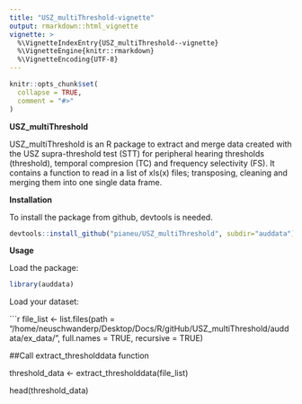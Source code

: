 ```yaml
---
title: "USZ_multiThreshold-vignette"
output: rmarkdown::html_vignette
vignette: >
  %\VignetteIndexEntry{USZ_multiThreshold--vignette}
  %\VignetteEngine{knitr::rmarkdown}
  %\VignetteEncoding{UTF-8}
---
```


```r
knitr::opts_chunk$set(
  collapse = TRUE,
  comment = "#>"
)
```

**USZ_multiThreshold** 

USZ_multiThreshold is an R package to extract and merge data created with the USZ supra-threshold test (STT) for peripheral hearing thresholds (threshold), temporal compresion (TC) and frequency selectivity (FS). It contains a function to read in a list of xls(x) files; transposing, cleaning and merging them into one single data frame. 

**Installation**

To install the package from github, devtools is needed. 

```r
devtools::install_github("pianeu/USZ_multiThreshold", subdir="auddata")
```

**Usage**

Load the package: 

```r
library(auddata)
```

Load your dataset: 

```r
file_list <- list.files(path = "/home/neuschwanderp/Desktop/Docs/R/gitHub/USZ_multiThreshold/auddata/ex_data/", full.names = TRUE, recursive = TRUE)

##Call extract_thresholddata function

threshold_data <- extract_thresholddata(file_list)

head(threshold_data)


